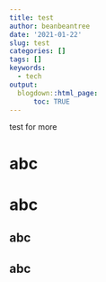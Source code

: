 ```yaml
---
title: test
author: beanbeantree
date: '2021-01-22'
slug: test
categories: []
tags: []
keywords:
  - tech
output:
  blogdown::html_page:
      toc: TRUE
---
```


test for more
<!--more-->

<!--toc-->

# abc

# abc

## abc

## abc